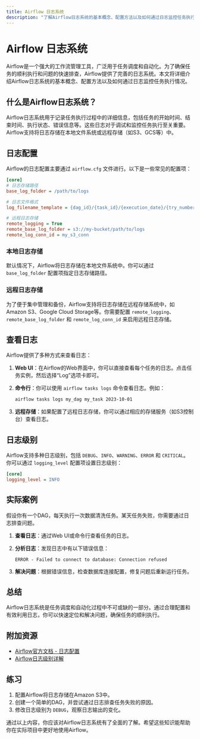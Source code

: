 ```yaml
---
title: Airflow 日志系统
description: "了解Airflow日志系统的基本概念、配置方法以及如何通过日志监控任务执行情况。本文适合初学者，包含代码示例和实际案例。"
---
```


# Airflow 日志系统

Airflow是一个强大的工作流管理工具，广泛用于任务调度和自动化。为了确保任务的顺利执行和问题的快速排查，Airflow提供了完善的日志系统。本文将详细介绍Airflow日志系统的基本概念、配置方法以及如何通过日志监控任务执行情况。

## 什么是Airflow日志系统？

Airflow日志系统用于记录任务执行过程中的详细信息，包括任务的开始时间、结束时间、执行状态、错误信息等。这些日志对于调试和监控任务执行至关重要。Airflow支持将日志存储在本地文件系统或远程存储（如S3、GCS等）中。

## 日志配置

Airflow的日志配置主要通过 `airflow.cfg` 文件进行。以下是一些常见的配置项：

```ini
[core]
# 日志存储路径
base_log_folder = /path/to/logs

# 日志文件格式
log_filename_template = {dag_id}/{task_id}/{execution_date}/{try_number}.log

# 远程日志存储
remote_logging = True
remote_base_log_folder = s3://my-bucket/path/to/logs
remote_log_conn_id = my_s3_conn
```

### 本地日志存储

默认情况下，Airflow将日志存储在本地文件系统中。你可以通过 `base_log_folder` 配置项指定日志存储路径。

### 远程日志存储

为了便于集中管理和备份，Airflow支持将日志存储在远程存储系统中，如Amazon S3、Google Cloud Storage等。你需要配置 `remote_logging`、`remote_base_log_folder` 和 `remote_log_conn_id` 来启用远程日志存储。

## 查看日志

Airflow提供了多种方式来查看日志：

1. **Web UI**：在Airflow的Web界面中，你可以直接查看每个任务的日志。点击任务实例，然后选择“Log”选项卡即可。

2. **命令行**：你可以使用 `airflow tasks logs` 命令查看日志。例如：

   ```bash
   airflow tasks logs my_dag my_task 2023-10-01
   ```

3. **远程存储**：如果配置了远程日志存储，你可以通过相应的存储服务（如S3控制台）查看日志。

## 日志级别

Airflow支持多种日志级别，包括 `DEBUG`、`INFO`、`WARNING`、`ERROR` 和 `CRITICAL`。你可以通过 `logging_level` 配置项设置日志级别：

```ini
[core]
logging_level = INFO
```

## 实际案例

假设你有一个DAG，每天执行一次数据清洗任务。某天任务失败，你需要通过日志排查问题。

1. **查看日志**：通过Web UI或命令行查看任务的日志。

2. **分析日志**：发现日志中有以下错误信息：

   ```
   ERROR - Failed to connect to database: Connection refused
   ```

3. **解决问题**：根据错误信息，检查数据库连接配置，修复问题后重新运行任务。

## 总结

Airflow日志系统是任务调度和自动化过程中不可或缺的一部分。通过合理配置和有效利用日志，你可以快速定位和解决问题，确保任务的顺利执行。

## 附加资源

- [Airflow官方文档 - 日志配置](https://airflow.apache.org/docs/apache-airflow/stable/logging-monitoring/logging-tasks.html)
- [Airflow日志级别详解](https://docs.python.org/3/library/logging.html#logging-levels)

## 练习

1. 配置Airflow将日志存储在Amazon S3中。
2. 创建一个简单的DAG，并尝试通过日志排查任务失败的原因。
3. 修改日志级别为 `DEBUG`，观察日志输出的变化。

通过以上内容，你应该对Airflow日志系统有了全面的了解。希望这些知识能帮助你在实际项目中更好地使用Airflow。